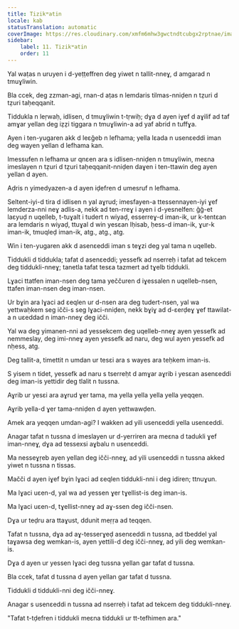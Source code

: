 ```yaml
---
title: Tizikʷatin
locale: kab
statusTranslation: automatic
coverImage: https://res.cloudinary.com/xmfm6mhw3gwctndtcubgx2rptnae/image/upload/v1741354419/small_cover_la_gran_rebelion_28716e29d2.webp
sidebar:
    label: 11. Tizikʷatin
    order: 11
---
```

Yal waṭas n uruyen i d-yeṭṭeffren deg yiwet n tallit-nneɣ, d amgarad n tmuɣliwin.

Bla ccek, deg zzman-agi, rnan-d aṭas n lemdaris tilmas-nniḍen n tẓuri d tẓuri taḥeqqanit.

Tiddukla n leṛwaḥ, idlisen, d tmuɣliwin t-tṛwiḥ; dɣa d ayen iɣef d aɣilif ad taf amɣar yellan deg iẓẓi tiggara n tmuɣliwin-a ad yaf abrid n tuffɣa.

Ayen i ten-yugaren akk d leɛǧeb n lefhama; yella lɛada n usenɛeddi iman deg wayen yellan d lefhama kan.

Imessufen n lefhama ur qnɛen ara s idlisen-nniḍen n tmuɣliwin, meɛna imeslayen n tẓuri d tẓuri taḥeqqanit-nniḍen daɣen i ten-ttawin deg ayen yellan d ayen.

Aḍris n yimedyazen-a d ayen iḍefren d umesruf n lefhama.

Seltent-iyi-d tira d idlisen n yal aɣrud; imesfayen-a ttessennayen-iyi ɣef lemderza-nni neɣ adlis-a, nekk ad ten-rreɣ i ayen i d-yesnelfen: ǧǧ-et laɛyuḍ n uqelleb, t-tuɣalt i tudert n wiyaḍ, esserreɣ-d iman-ik, ur k-tentɛan ara lemdaris n wiyaḍ, ttuɣal d win yesɛan lḥisab, ḥess-d iman-ik, ɣur-k iman-ik, tmuqleḍ iman-ik, atg., atg., atg.

Win i ten-yugaren akk d asenɛeddi iman s teɣzi deg yal tama n uqelleb.

Tiddukli d tiddukla; tafat d asenɛeddi; yessefk ad nserreḥ i tafat ad tekcem deg tiddukli-nneɣ; tanetla tafat tesɛa tazmert ad tɣelb tiddukli.

Lɣaci ttatfen iman-nsen deg tama yeččuren d iɣessalen n uqelleb-nsen, ttafen iman-nsen deg iman-nsen.

Ur bɣin ara lɣaci ad ɛeqlen ur d-nsen ara deg tudert-nsen, yal wa yettwaḥkem seg ičči-s seg lɣaci-nniḍen, nekk bɣiɣ ad d-ɛerḍeɣ ɣef ttawilat-a n uɛeddad n iman-nneɣ deg ičči.

Yal wa deg yimanen-nni ad yessekcem deg uqelleb-nneɣ ayen yessefk ad nemmeslay, deg imi-nneɣ ayen yessefk ad naru, deg wul ayen yessefk ad nḥess, atg.

Deg tallit-a, timettit n umdan ur tesɛi ara s wayes ara teḥkem iman-is.

S yisem n tidet, yessefk ad naru s tserreḥt d amɣar aɣrib i yesɛan asenɛeddi deg iman-is yettidir deg tlalit n tussna.

Aɣrib ur yesɛi ara aɣrud ɣer tama, ma yella yella yella yella yeqqen.

Aɣrib yella-d ɣer tama-nniḍen d ayen yettwawḍen.

Amek ara yeqqen umdan-agi? I wakken ad yili usenɛeddi yella usenɛeddi.

Anagar tafat n tussna d imeslayen ur d-yerriren ara meɛna d tadukli ɣef iman-nneɣ, dɣa ad tessexsi aɣbalu n usenɛeddi.

Ma nesseɣṛeb ayen yellan deg ičči-nneɣ, ad yili usenɛeddi n tussna akked yiwet n tussna n tissas.

Mačči d ayen iɣef bɣin lɣaci ad ɛeqlen tiddukli-nni i deg idiren; ttnuɣun.

Ma lɣaci uɛen-d, yal wa ad yessen ɣer tɣellist-is deg iman-is.

Ma lɣaci uɛen-d, tɣellist-nneɣ ad aɣ-ssen deg ičči-nsen.

Dɣa ur teḍru ara ttaɣust, ddunit meṛṛa ad teqqen.

Tafat n tussna, dɣa ad aɣ-tesserɣeḍ asenɛeddi n tussna, ad tbeddel yal taɣawsa deg wemkan-is, ayen yettili-d deg ičči-nneɣ, ad yili deg wemkan-is.

Dɣa d ayen ur yessen lɣaci deg tussna yellan gar tafat d tussna.

Bla ccek, tafat d tussna d ayen yellan gar tafat d tussna.

Tiddukli d tiddukli-nni deg ičči-nneɣ.

Anagar s usenɛeddi n tussna ad nserreḥ i tafat ad tekcem deg tiddukli-nneɣ.

"Tafat t-tḍefren i tiddukli meɛna tiddukli ur tt-tefhimen ara."

